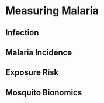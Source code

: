 # Measuring Malaria 

## Infection

## Malaria Incidence 

## Exposure Risk 

## Mosquito Bionomics 

